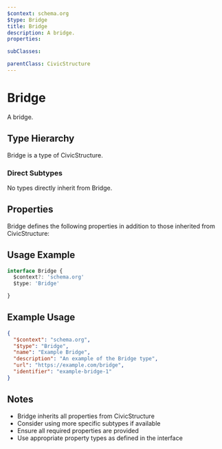 ```yaml
---
$context: schema.org
$type: Bridge
title: Bridge
description: A bridge.
properties:

subClasses:

parentClass: CivicStructure
---
```


# Bridge

A bridge.

## Type Hierarchy

Bridge is a type of CivicStructure.

### Direct Subtypes

No types directly inherit from Bridge.

## Properties

Bridge defines the following properties in addition to those inherited from CivicStructure:



## Usage Example

```typescript
interface Bridge {
  $context?: 'schema.org'
  $type: 'Bridge'

}
```

## Example Usage

```json
{
  "$context": "schema.org",
  "$type": "Bridge",
  "name": "Example Bridge",
  "description": "An example of the Bridge type",
  "url": "https://example.com/bridge",
  "identifier": "example-bridge-1"
}
```

## Notes

- Bridge inherits all properties from CivicStructure
- Consider using more specific subtypes if available
- Ensure all required properties are provided
- Use appropriate property types as defined in the interface
